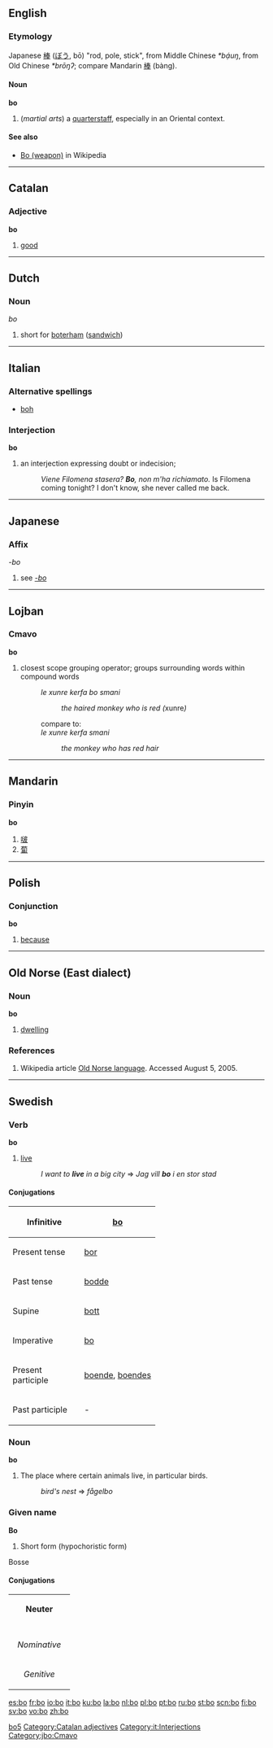 {{see|Bo|BO|bo-|bò}}
==English==

===Etymology===
Japanese [[棒]] ([[ぼう]], bō) "rod, pole, stick", from Middle Chinese ''*bạ́uŋ'', from Old Chinese ''*brōŋʔ''; compare Mandarin [[棒]] (bàng).

====Noun====
'''bo''' 

# (''martial arts'') a [[quarterstaff]], especially in an Oriental context.

====See also====
*[[w:Bo (weapon)|Bo (weapon)]] in Wikipedia

----

==Catalan==

===Adjective===
'''bo'''

# [[good]]

----

==Dutch==

===Noun===
''bo'' {{m}}

# short for [[boterham]] ([[sandwich]])

----

==Italian==

===Alternative spellings===
* [[boh]]

===Interjection===
'''bo'''

# an interjection expressing doubt or indecision;
#:''Viene Filomena stasera? '''Bo''', non m'ha richiamato.'' Is Filomena coming tonight?  I don't know, she never called me back.

----

==Japanese==

===Affix===
''-bo''

#see ''[[-bo]]''

----

==Lojban==

===Cmavo===
'''bo'''

# closest scope grouping operator; groups surrounding words within compound words
#:''le xunre kerfa bo smani''
#::''the haired monkey who is red (''xunre'')''
#:compare to:
#:''le xunre kerfa smani''
#::''the monkey who has red hair''

----

==Mandarin==
===Pinyin===
'''bo'''
# [[啵]]
# [[蔔]]

[[Category:Mandarin pinyin|bo5]]

----

==Polish==

===Conjunction===
'''bo'''

# [[because]]

----
==Old Norse (East dialect)==

===Noun===
'''bo'''

# [[dwelling]]

===References===
# Wikipedia article [[w:Old Norse language|Old Norse language]].  Accessed August 5, 2005.

----

==Swedish==

===Verb===
'''bo'''

# [[live]] 
#:''I want to '''live''' in a big city'' => ''Jag vill '''bo''' i en stor stad''

====Conjugations====
{| border=1 cellspacing=0
|- align=center
! width=125 bgcolor="#FFFFF0" | Infinitive
| [[bo]]
|- align=center
! width=125 bgcolor="#FFFFF0" | Present tense
| [[bor]]
|- align=center
! width=125 bgcolor="#FFFFF0" | Past tense
| [[bodde]]
|- align=center
! width=125 bgcolor="#FFFFF0" | Supine
| [[bott]]
|- align=center
! width=125 bgcolor="#FFFFF0" | Imperative
| [[bo]]
|- align=center
! width=125 bgcolor="#FFFFF0" | Present participle
| colspan=2 | [[boende]], [[boendes]]
|- align=center
! width=125 bgcolor="#FFFFF0" | Past participle
| colspan=2 | -
|}

===Noun===
'''bo''' 

# The place where certain animals live, in particular birds. 
#:''bird's nest'' => ''fågelbo''

===Given name===
'''Bo'''

#Short form (hypochoristic form)

Bosse

====Conjugations====
{| border=1 cellspacing=0
| bgcolor="#FFFFF0" colspan=5 align=center | '''Neuter'''
|-
|- bgcolor="#FFFFF0" align=center
! rowspan=2 | 
| colspan=2 width=105| Singular 
| colspan=2 | Plural
|- bgcolor="#FFFFF0" align=center
| width=105 | ''Indefinite'' 
| width=105 | ''Definite'' 
| width=105 |  ''Indefinite'' 
|  width=105 | ''Definite''
|- align=center
| width=105 bgcolor="#FFFFF0" | ''Nominative'' 
| [[bo]]
| [[boet]]
| [[bon]]
| [[bona]]
|- align=center
| width=105 bgcolor="#FFFFF0" | ''Genitive'' 
| [[bos]]
| [[boets]]
| [[bons]]
| [[bonas]]
|}

[[Category:Catalan adjectives]]
[[Category:it:Interjections]]
[[Category:jbo:Cmavo]]

[[es:bo]]
[[fr:bo]]
[[io:bo]]
[[it:bo]]
[[ku:bo]]
[[la:bo]]
[[nl:bo]]
[[pl:bo]]
[[pt:bo]]
[[ru:bo]]
[[st:bo]]
[[scn:bo]]
[[fi:bo]]
[[sv:bo]]
[[vo:bo]]
[[zh:bo]]